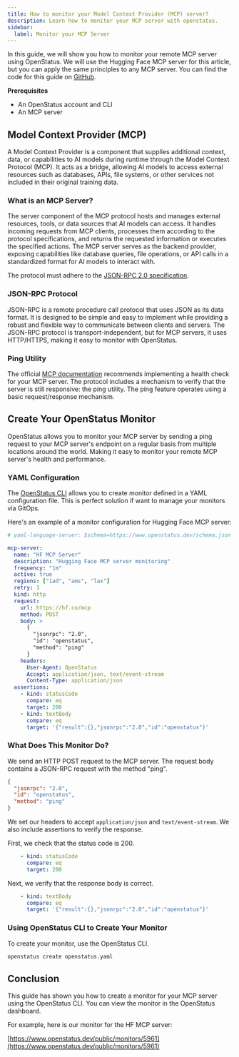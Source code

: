 ```yaml
---
title: How to monitor your Model Context Provider (MCP) server?
description: Learn how to monitor your MCP server with openstatus.
sidebar:
  label: Monitor your MCP Server
---
```

In this guide, we will show you how to monitor your remote MCP server using OpenStatus. We will use the Hugging Face MCP server for this article, but you can apply the same principles to any MCP server. You can find the code for this guide on [GitHub](https://github.com/openstatusHQ/template/tree/a69eac06e9d3d8579768dad803304e456f56ec33/mcp-server).

**Prerequisites**

-  An OpenStatus account and CLI
-  An MCP server

## Model Context Provider (MCP)

A Model Context Provider is a component that supplies additional context, data, or capabilities to AI models during runtime through the Model Context Protocol (MCP). It acts as a bridge, allowing AI models to access external resources such as databases, APIs, file systems, or other services not included in their original training data.

### What is an MCP Server?

The server component of the MCP protocol hosts and manages external resources, tools, or data sources that AI models can access. It handles incoming requests from MCP clients, processes them according to the protocol specifications, and returns the requested information or executes the specified actions. The MCP server serves as the backend provider, exposing capabilities like database queries, file operations, or API calls in a standardized format for AI models to interact with.

The protocol must adhere to the [JSON-RPC 2.0 specification](https://www.jsonrpc.org/specification).

### JSON-RPC Protocol

JSON-RPC is a remote procedure call protocol that uses JSON as its data format. It is designed to be simple and easy to implement while providing a robust and flexible way to communicate between clients and servers. The JSON-RPC protocol is transport-independent, but for MCP servers, it uses HTTP/HTTPS, making it easy to monitor with OpenStatus.

### Ping Utility

The official [MCP documentation](https://modelcontextprotocol.io/docs/concepts/architecture#debugging-and-monitoring) recommends implementing a health check for your MCP server. The protocol includes a mechanism to verify that the server is still responsive: the ping utility. The ping feature operates using a basic request/response mechanism.

## Create Your OpenStatus Monitor

 OpenStatus allows you to monitor your MCP server by sending a ping request to your MCP server's endpoint on a regular basis from multiple locations around the world. Making it easy to monitor your remote MCP server's health and performance.

### YAML Configuration

The [OpenStatus CLI](/cli/getting-started/) allows you to create monitor defined in a YAML configuration file. This is perfect solution if want to manage your monitors via GitOps.

Here's an example of a monitor configuration for Hugging Face MCP server:

```YAML
# yaml-language-server: $schema=https://www.openstatus.dev/schema.json

mcp-server:
  name: "HF MCP Server"
  description: "Hugging Face MCP server monitoring"
  frequency: "1m"
  active: true
  regions: ["iad", "ams", "lax"]
  retry: 3
  kind: http
  request:
    url: https://hf.co/mcp
    method: POST
    body: >
      {
        "jsonrpc": "2.0",
        "id": "openstatus",
        "method": "ping"
      }
    headers:
      User-Agent: OpenStatus
      Accept: application/json, text/event-stream
      Content-Type: application/json
  assertions:
    - kind: statusCode
      compare: eq
      target: 200
    - kind: textBody
      compare: eq
      target: '{"result":{},"jsonrpc":"2.0","id":"openstatus"}'
```

### What Does This Monitor Do?

We send an HTTP POST request to the MCP server. The request body contains a JSON-RPC request with the method "ping".

```json
{
  "jsonrpc": "2.0",
  "id": "openstatus",
  "method": "ping"
}
```

We set our headers to accept `application/json` and `text/event-stream`. We also include assertions to verify the response.

First, we check that the status code is 200.

```YAML
    - kind: statusCode
      compare: eq
      target: 200
```

Next, we verify that the response body is correct.

```YAML
    - kind: textBody
      compare: eq
      target: '{"result":{},"jsonrpc":"2.0","id":"openstatus"}'
```

### Using OpenStatus CLI to Create Your Monitor

To create your monitor, use the OpenStatus CLI.

```bash
openstatus create openstatus.yaml
```

## Conclusion

This guide has shown you how to create a monitor for your MCP server using the OpenStatus CLI. You can view the monitor in the OpenStatus dashboard.

For example, here is our monitor for the HF MCP server:

[https://www.openstatus.dev/public/monitors/5961](https://www.openstatus.dev/public/monitors/5961)
